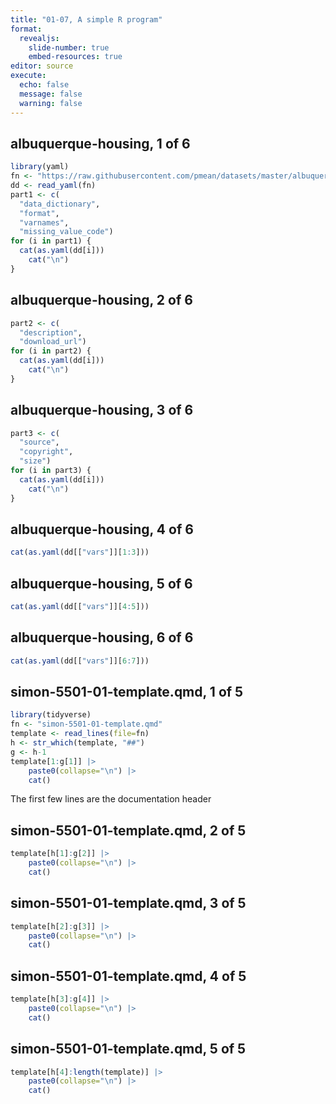 ```yaml
---
title: "01-07, A simple R program"
format: 
  revealjs:
    slide-number: true
    embed-resources: true
editor: source
execute:
  echo: false
  message: false
  warning: false
---
```


## albuquerque-housing, 1 of 6

```r
library(yaml)
fn <- "https://raw.githubusercontent.com/pmean/datasets/master/albuquerque-housing.yaml"
dd <- read_yaml(fn)
part1 <- c(
  "data_dictionary",
  "format",
  "varnames",
  "missing_value_code")
for (i in part1) {
  cat(as.yaml(dd[i]))
	cat("\n")
}
```

## albuquerque-housing, 2 of 6

```r
part2 <- c(
  "description",
  "download_url")
for (i in part2) {
  cat(as.yaml(dd[i]))
	cat("\n")
}
```

## albuquerque-housing, 3 of 6

```r
part3 <- c(
  "source",
  "copyright",
  "size")
for (i in part3) {
  cat(as.yaml(dd[i]))
	cat("\n")
}
```

## albuquerque-housing, 4 of 6

```r
cat(as.yaml(dd[["vars"]][1:3]))
```

## albuquerque-housing, 5 of 6

```r
cat(as.yaml(dd[["vars"]][4:5]))
```

## albuquerque-housing, 6 of 6

```r
cat(as.yaml(dd[["vars"]][6:7]))
```

## simon-5501-01-template.qmd, 1 of 5

```r
library(tidyverse)
fn <- "simon-5501-01-template.qmd"
template <- read_lines(file=fn)
h <- str_which(template, "##")
g <- h-1
template[1:g[1]] |>
	paste0(collapse="\n") |>
	cat()
```

:::notes
The first few lines are the documentation header
:::

## simon-5501-01-template.qmd, 2 of 5

```r
template[h[1]:g[2]] |>
	paste0(collapse="\n") |>
	cat()
```

## simon-5501-01-template.qmd, 3 of 5

```r
template[h[2]:g[3]] |>
	paste0(collapse="\n") |>
	cat()
```

## simon-5501-01-template.qmd, 4 of 5

```r
template[h[3]:g[4]] |>
	paste0(collapse="\n") |>
	cat()
```

## simon-5501-01-template.qmd, 5 of 5

```r
template[h[4]:length(template)] |>
	paste0(collapse="\n") |>
	cat()
```


